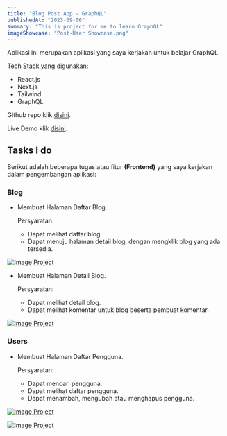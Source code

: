 ```yaml
---
title: "Blog Post App - GraphQL"
publishedAt: "2023-09-06"
summary: "This is project for me to learn GraphQL"
imageShowcase: "Post-User Showcase.png"
---
```


Aplikasi ini merupakan aplikasi yang saya kerjakan untuk belajar GraphQL.

Tech Stack yang digunakan:

- React.js
- Next.js
- Tailwind
- GraphQL

Github repo klik [disini](https://github.com/marsmallowz/blog-post-app).

Live Demo klik [disini](https://blog-post-app-murex.vercel.app/).

## Tasks I do

Berikut adalah beberapa tugas atau fitur **(Frontend)** yang saya kerjakan dalam pengembangan aplikasi:

### Blog

- Membuat Halaman Daftar Blog.

  Persyaratan:

  - Dapat melihat daftar blog.
  - Dapat menuju halaman detail blog, dengan mengklik blog yang ada tersedia.

[![Image Project](/project-kelima-screenshot/list-blog.png)](/project-kelima-screenshot/list-blog.png)

- Membuat Halaman Detail Blog.

  Persyaratan:

  - Dapat melihat detail blog.
  - Dapat melihat komentar untuk blog beserta pembuat komentar.

[![Image Project](/project-kelima-screenshot/detail-blog.png)](/project-kelima-screenshot/detail-blog.png)

### Users

- Membuat Halaman Daftar Pengguna.

  Persyaratan:

  - Dapat mencari pengguna.
  - Dapat melihat daftar pengguna.
  - Dapat menambah, mengubah atau menghapus pengguna.

[![Image Project](/project-kelima-screenshot/list-user.png)](/project-kelima-screenshot/list-user.png)

[![Image Project](/project-kelima-screenshot/create-user.png)](/project-kelima-screenshot/create-user.png)
